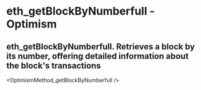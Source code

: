 # eth_getBlockByNumberfull - Optimism

## eth_getBlockByNumberfull. Retrieves a block by its number, offering detailed information about the block's transactions


<OptimismMethod_getBlockByNumberfull />
